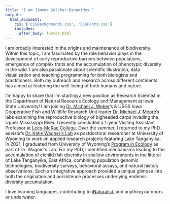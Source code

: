```yaml
---
title: "I am Jimena Golcher-Benavides."
output: 
  html_document:
    css: ['CSSBackgrounds.css', 'CSSFonts.css']
    includes:
      after_body: footer.html
---
```


<!-- This adds my headshot, floating to the left of the text and with 20 pixels of padding around it.  -->

<script>
   $(document).ready(function() {
     $head = $('#header');
     $head.prepend('<img src=\"Jime22.jpg\" style=\"float: left;width: 300px;padding: 20px\"/>')
   });
</script>

 I am broadly interested in the origins and maintenance of biodiversity. Within this topic, I am fascinated by the role behavior plays in the development of early reproductive barriers between populations, emergence of complex traits and the accumulation of phenotypic diversity in the wild. I am also passionate about scientific illustration, data visualization and teaching programming for both biologists and practitioners. Both my outreach and research across different continents has aimed at fostering the well-being of both humans and nature.

 
 I’m happy to share that I’m starting a new position as Research Scientist in the Department of Natural Resource Ecology and Management at Iowa State University! I am joining [Dr. Michael J. Weber](https://michaeljohnweber.wixsite.com/fisherieslab)'s & USGS Iowa Cooperative Fish and Wildlife Research Unit  leader [Dr. Michael J. Moore](https://moorefishlab.weebly.com/)'s labs examining the reproductive biology of bigheaded carps invading the Upper Mississippi River. I recently concluded a 1-year Visiting Assistant Professor at [Lees-McRae College](https://www.lmc.edu). Over the summer, I returned to my PhD advisor's [Dr. Katie Wagner's Lab](https://cewagnerlab.com) as postdoctoral researcher at University of Wyoming to work on applied research projects featuring Lake Tanganyika. In 2021, I graduated from University of Wyoming's [Program in Ecology](http://www.uwyo.edu/pie/) as part of Dr. Wagner's Lab. For my PhD, I identified mechanisms leading to the accumulation of cichlid fish diversity in shallow environments in the littoral of Lake Tanganyika, East Africa, combining population genomic technologies, biodiversity surveys, behavioral assays, and natural history observations. Such an integrative approach provided a unique glimpse into both the origination and persistence processes underlying endemic diversity accumulation.  


I love learning languages, contributing to [iNaturalist](https://www.inaturalist.org/users/318056), and anything outdoors or underwater.


